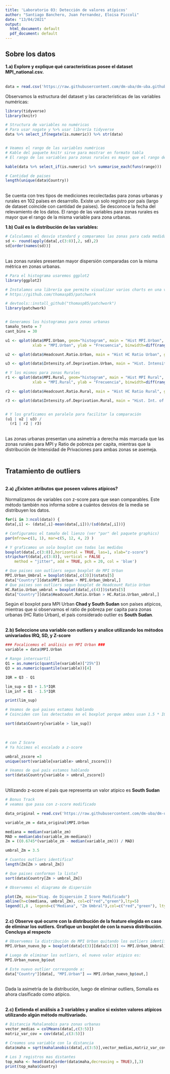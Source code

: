 ```yaml
---
title: 'Laboratorio 03: Detección de valores atípicos'
author: "Santiago Banchero, Juan Fernandez, Eloisa Piccoli"
date: "13/04/2021"
output:
  html_document: default
  pdf_document: default
---
```


## Sobre los datos

**1.a) Explore y explique qué características posee el dataset MPI_national.csv.**
<br />
<br />


```r
data = read.csv('https://raw.githubusercontent.com/dm-uba/dm-uba.github.io/master/2021/laboratorios/LAB03/MPI_national.csv', sep = ",",header = TRUE)

```

Observamos la estructura del dataset y las características de las variables numéricas:

```r
library(tidyverse)
library(knitr)

# Structura de variables no numéricas
# Para usar nagate y %>% usar librería tidyverse
data %>% select_if(negate(is.numeric)) %>% str(data)


# Veamos el rango de las variables numéricas
# Kable del paquete knitr sirve para mostrar en formato tabla
# El rango de las variables para zonas rurales es mayor que el rango de la misma variable para zona urbanas. 

kable(data %>% select_if(is.numeric) %>% summarise_each(funs(range)))

# Cantidad de paises
length(unique(data$Country))

```

<br />
Se cuenta con tres tipos de mediciones recolectadas para zonas urbanas y rurales en 102 países en desarrollo. 
Existe un solo registro por país (largo de dataset coincide con cantidad de paises). Se desconoce la fecha del relevamiento de los datos.
El rango de las variables para zonas rurales es mayor que el rango de la misma variable para zona urbanas. 
<br />

**1.b) Cuál es la distribución de las variables:**

```r
# Calculamos el desvío standard y comparamos las zonas para cada medida
sd <- round(apply(data[,c(3:8)],2, sd),2)
sd[order(names(sd))]

```
<br/>
Las zonas rurales presentan mayor dispersión comparadas con la misma métrica en zonas urbanas.
<br/>
```r
# Para el histograma usaremos ggplot2
library(ggplot2)

# Instalamos una librería que permite visualizar varios charts en una ventana
# https://github.com/thomasp85/patchwork

# devtools::install_github("thomasp85/patchwork")
library(patchwork)


# Generamos los histogramas para zonas urbanas
tamaño_texto = 7 
cant_bins = 30

u1 <- qplot(data$MPI.Urban, geom="histogram", main = "Hist MPI.Urban",  
            xlab = "MPI.Urban", ylab = "Frecuencia", binwidth=diff(range(data$MPI.Urban))/cant_bins) + theme(text = element_text(size = tamaño_texto))

u2 <- qplot(data$Headcount.Ratio.Urban, main = "Hist HC Ratio Urban", geom="histogram", xlab = "Headcount Ratio Urban", ylab = "Frecuencia", binwidth=diff(range(data$Headcount.Ratio.Urban))/cant_bins) + theme(text = element_text(size = tamaño_texto))

u3 <- qplot(data$Intensity.of.Deprivation.Urban, main = "Hist. Intensity of Depr. Urban", geom="histogram",  xlab = "Intensity of Depr. Urban", ylab = "Frecuencia",binwidth=diff(range(data$Intensity.of.Deprivation.Urban))/cant_bins) + theme(text = element_text(size = tamaño_texto))

# Y los mismos para zonas Rurales
r1 <- qplot(data$MPI.Rural, geom="histogram", main = "Hist MPI Rural",  
            xlab = "MPI.Rural", ylab = "Frecuencia", binwidth=diff(range(data$MPI.Rural))/cant_bins) + theme(text = element_text(size = tamaño_texto))

r2 <- qplot(data$Headcount.Ratio.Rural, main = "Hist HC Ratio Rural", geom="histogram", xlab = "Headcount Ratio Rural", ylab = "Frecuencia", binwidth=diff(range(data$Headcount.Ratio.Rural))/cant_bins) + theme(text = element_text(size = tamaño_texto))

r3 <- qplot(data$Intensity.of.Deprivation.Rural, main = "Hist. Int. of Depr. Rural", geom="histogram",  xlab = "Intensity of Depr. Rural", ylab = "Frecuencia",binwidth=diff(range(data$Intensity.of.Deprivation.Rural))/cant_bins) + theme(text = element_text(size = tamaño_texto))


# Y los graficamos en paralelo para facilitar la comparación
(u1 | u2 | u3) /
  (r1 | r2 | r3)
```
<br/>
Las zonas urbanas presentan una asimetría a derecha más marcada que las zonas rurales para MPI y Ratio de pobreza per capita, mientras que la distribución de Intensidad de Privaciones para ambas zonas se asemeja.
<br />
<br />

## Tratamiento de outliers

<br/>
**2.a) ¿Existen atributos que poseen valores atípicos? **
<br/>
<br/>
Normalizamos de variables con z-score para que sean comparables. Este método también nos informa sobre a cuántos desvíos de la media se distribuyen los datos.
<br/>
```r

for(i in 3:ncol(data)) {
data[,i] <- (data[,i]-mean(data[,i]))/(sd(data[,i]))}

# Configuramos el tamaño del lienzo (ver "par" del paquete graphics)
par(mfrow=c(1, 1), mar=c(5, 12, 4, 2) ) 

# Y graficamos un solo boxplot con todas las medidas
boxplot(data[,c(3:8)],horizontal = TRUE, las=1, xlab="z-score")
stripchart(data[,c(3:8)], vertical = FALSE ,
    method = "jitter", add = TRUE, pch = 20, col = 'blue')

```

```r
# Que paises son outliers segun boxplot de MPI Urban
MPI.Urban_Umbral = boxplot(data[,c(3)])$stats[5]
data["Country"][data$MPI.Urban > MPI.Urban_Umbral,]
# Que paises son outliers segun boxplot de Headcount Ratio Urban
HC.Ratio.Urban_umbral = boxplot(data[,c(4)])$stats[5]
data["Country"][data$Headcount.Ratio.Urban > HC.Ratio.Urban_umbral,]

```

Según el boxplot para MPI Urban **Chad y South Sudan** son países atípicos, mientras que si observamos el ratio de pobreza per capita para zonas urbanas (HC Ratio Urban), el país considerado outlier es **South Sudan**. 



<br/>
**2.b) Seleccione una variable con outliers y analice utilizando los métodos univariados IRQ, SD, y Z-score**
<br/>
```r
### Focalicemos el análisis en MPI Urban ###
variable = data$MPI.Urban
```




```r

# Rango intercuartil
Q1 = as.numeric(quantile(variable)["25%"])
Q3 = as.numeric(quantile(variable))[4]

IQR = Q3 - Q1

lim_sup = Q3 + 1.5*IQR
lim_inf = Q1 - 1.5*IQR

print(lim_sup)
```

```r
# Veamos de qué paises estamos hablando
# Coinciden con los detectados en el boxplot porque ambos usan 1.5 * IQR

sort(data$Country[variable > lim_sup]) 

```

<br/>

```r
# con Z Score
# Ya hicimos el escalado a z-score

umbral_zscore =3
unique(sort(variable[variable> umbral_zscore])) 

# Veamos de qué país estamos hablando
sort(data$Country[variable > umbral_zscore]) 


```
<br/>
Utilizando z-score el pais que representa un valor atipico es **South Sudan**
<br/>
```r
# Bonus Track
# veamos que pasa con z-score modificado

data_original = read.csv('https://raw.githubusercontent.com/dm-uba/dm-uba.github.io/master/2021/laboratorios/LAB03/MPI_national.csv', sep = ",",header = TRUE)

variable_zm = data_original$MPI.Urban

mediana = median(variable_zm)
MAD = median(abs(variable_zm-mediana))
Zm = ((0.6745*(variable_zm - median(variable_zm))) / MAD)

umbral_Zm = 3.5
```
```r

# Cuantos outliers identifica?
length(Zm[Zm > umbral_Zm])

```
```r
# Que paises conforman la lista?
sort(data$Country[Zm > umbral_Zm]) 

```
```r
# Observemos el diagrama de dispersión

plot(Zm, main="Diag. de Dispersión Z Score Modificado")
abline(h=c(mediana, umbral_Zm), col=c("red","green"),lty=5)
legend(1,8 , legend=c("Mediana", "Zm Umbral"),col=c("red","green"), lty=5)
```

<br/>
**2.c) Observe qué ocurre con la distribución de la feature elegida en caso de eliminar los outliers. Grafique un boxplot de con la nueva distribución. Concluya al respecto**
<br />

```r

# Observemos la distribución de MPI Urban quitando los outliers identificados en el boxplot
MPI.Urban_nuevo_bp = boxplot(data[c(3)][data[c(3)] <= MPI.Urban_Umbral],main="MPI Urban sin outliers", ylab="z-score", xlab="MPI Urban acotada") 

# Luego de eliminar los outliers, el nuevo valor atipico es:
MPI.Urban_nuevo_bp$out

# Este nuevo outlier corresponde a:
data["Country"][data[, "MPI.Urban"] == MPI.Urban_nuevo_bp$out,]

```
<br />
Dada la asimetría de la distribución, luego de eliminar outliers, Somalía es ahora clasificado como atípico. 
<br />
<br/>

**2.c) Extienda el análisis a 3 variables y analice si existen valores atípicos utilizando algún método multivariado.**
<br />

```r

# Distancia Mahalanobis para zonas urbanas
vector_medias = colMeans(data[,c(3:5)]) 
matriz_var_cov = cov(data[,c(3:5)])

# Creamos una variable con la distancia
data$maha = sqrt(mahalanobis(data[,c(3:5)],vector_medias,matriz_var_cov))

# Los 3 registros mas distantes
top_maha <- head(data[order(data$maha,decreasing = TRUE),],3)
print(top_maha$Country)
```




<!-- <br/> -->
<!-- **Bonus track:** ¿Qué países son considerados outliers según LOF? -->
<!-- <br/> -->
<!-- ```{r, message=FALSE, warning=FALSE} -->

<!-- library(Rlof) -->
<!-- library(scatterplot3d) -->

<!-- data$LOF_score<-lof(data[,c(3:5)], k=5)  -->
<!-- top_LOF <- head(data[order(data$LOF_score,decreasing = TRUE),],3)  -->
<!-- print(top_LOF$Country) -->

<!-- ``` -->
<!-- <br/> -->
<!-- Veamos donde se ubican los puntos -->
<!-- <br/> -->
<!-- ```{r} -->

<!-- scatterplot3d(data[,3], data[,4],data[,5],  -->
<!-- color=ifelse(data$LOF_score>=min(top_LOF$LOF_score),"red","black"), xlab="z-score MPI Urban",ylab="z-score HC Ratio Urban",zlab="z-score Intensity of Deprivation Urban") -->

<!-- ``` -->


